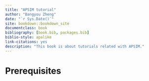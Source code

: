 ```yaml
--- 
title: "APSIM tutorial"
author: "Bangyou Zheng"
date: "`r Sys.Date()`"
site: bookdown::bookdown_site
documentclass: book
bibliography: [book.bib, packages.bib]
biblio-style: apalike
link-citations: yes
description: "This book is about tutorials related with APSIM."
---
```



# Prerequisites

